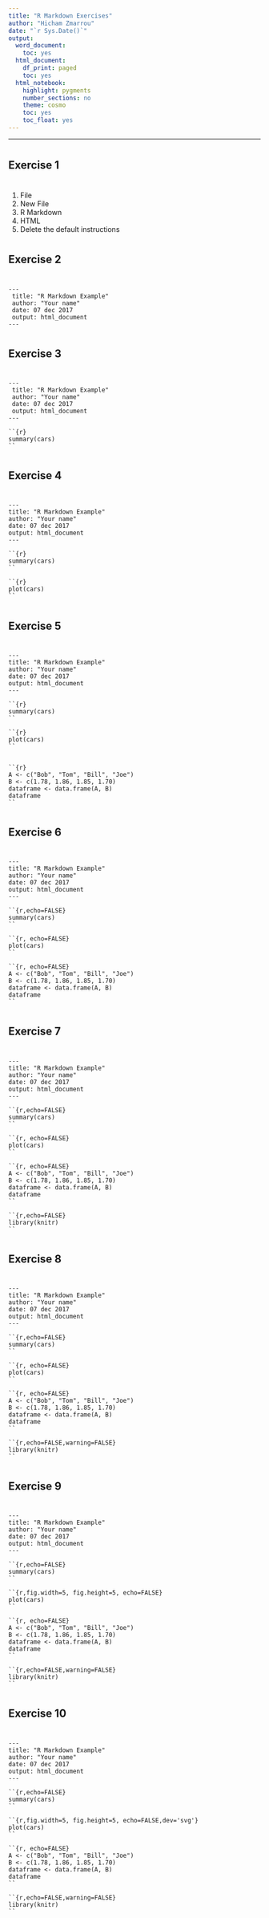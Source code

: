 ```yaml
---
title: "R Markdown Exercises"
author: "Hicham Zmarrou"
date: "`r Sys.Date()`"
output:
  word_document:
    toc: yes
  html_document:
    df_print: paged
    toc: yes
  html_notebook:
    highlight: pygments
    number_sections: no
    theme: cosmo
    toc: yes
    toc_float: yes
---
```

___________________________________________________________________________________________________________

####################
#                  #
##  Exercise 1    #
#                  #
####################

 1) File 
 2) New File
 3) R Markdown
 4) HTML
 5) Delete the default instructions

####################
#                  #
##  Exercise 2    #
#                  #
####################
```
---
 title: "R Markdown Example"
 author: "Your name"
 date: 07 dec 2017
 output: html_document
---

```


####################
#                  #
##  Exercise 3    #
#                  #
####################

```
---
 title: "R Markdown Example"
 author: "Your name"
 date: 07 dec 2017
 output: html_document
---

``{r}
summary(cars)
``
```


####################
#                  #
##   Exercise 4    #
#                  #
####################
```
---
title: "R Markdown Example"
author: "Your name"
date: 07 dec 2017
output: html_document
---

``{r}
summary(cars)
``

``{r}
plot(cars)
``
```
####################
#                  #
##  Exercise 5    #
#                  #
####################
```
---
title: "R Markdown Example"
author: "Your name"
date: 07 dec 2017
output: html_document
---

``{r}
summary(cars)
``

``{r}
plot(cars)
``


``{r}
A <- c("Bob", "Tom", "Bill", "Joe")
B <- c(1.78, 1.86, 1.85, 1.70)
dataframe <- data.frame(A, B)
dataframe
``
```
####################
#                  #
##  Exercise 6    #
#                  #
####################

```
---
title: "R Markdown Example"
author: "Your name"
date: 07 dec 2017
output: html_document
---

``{r,echo=FALSE}
summary(cars)
``

``{r, echo=FALSE}
plot(cars)
``

``{r, echo=FALSE}
A <- c("Bob", "Tom", "Bill", "Joe")
B <- c(1.78, 1.86, 1.85, 1.70)
dataframe <- data.frame(A, B)
dataframe
``
```
####################
#                  #
##  Exercise 7    #
#                  #
####################
```
---
title: "R Markdown Example"
author: "Your name"
date: 07 dec 2017
output: html_document
---

``{r,echo=FALSE}
summary(cars)
``

``{r, echo=FALSE}
plot(cars)
``

``{r, echo=FALSE}
A <- c("Bob", "Tom", "Bill", "Joe")
B <- c(1.78, 1.86, 1.85, 1.70)
dataframe <- data.frame(A, B)
dataframe
``

``{r,echo=FALSE}
library(knitr)
``
```

####################
#                  #
##  Exercise 8    #
#                  #
####################
```
---
title: "R Markdown Example"
author: "Your name"
date: 07 dec 2017
output: html_document
---

``{r,echo=FALSE}
summary(cars)
``

``{r, echo=FALSE}
plot(cars)
``

``{r, echo=FALSE}
A <- c("Bob", "Tom", "Bill", "Joe")
B <- c(1.78, 1.86, 1.85, 1.70)
dataframe <- data.frame(A, B)
dataframe
``

``{r,echo=FALSE,warning=FALSE}
library(knitr)
``
```
####################
#                  #
##  Exercise 9    #
#                  #
####################

```
---
title: "R Markdown Example"
author: "Your name"
date: 07 dec 2017
output: html_document
---

``{r,echo=FALSE}
summary(cars)
``

``{r,fig.width=5, fig.height=5, echo=FALSE}
plot(cars)
``

``{r, echo=FALSE}
A <- c("Bob", "Tom", "Bill", "Joe")
B <- c(1.78, 1.86, 1.85, 1.70)
dataframe <- data.frame(A, B)
dataframe
``

``{r,echo=FALSE,warning=FALSE}
library(knitr)
``
```

####################
#                  #
##  Exercise 10   #
#                  #
####################

```
---
title: "R Markdown Example"
author: "Your name"
date: 07 dec 2017
output: html_document
---

``{r,echo=FALSE}
summary(cars)
``

``{r,fig.width=5, fig.height=5, echo=FALSE,dev='svg'}
plot(cars)
``

``{r, echo=FALSE}
A <- c("Bob", "Tom", "Bill", "Joe")
B <- c(1.78, 1.86, 1.85, 1.70)
dataframe <- data.frame(A, B)
dataframe
``

``{r,echo=FALSE,warning=FALSE}
library(knitr)
``
```